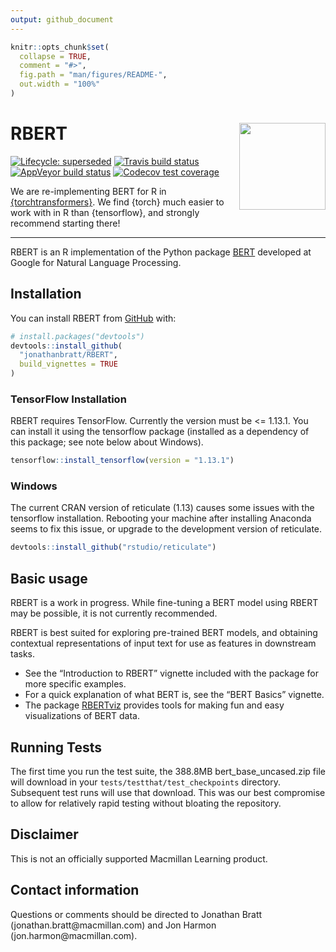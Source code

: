 ```yaml
---
output: github_document
---
```


<!-- README.md is generated from README.Rmd. Please edit that file -->

```r
knitr::opts_chunk$set(
  collapse = TRUE,
  comment = "#>",
  fig.path = "man/figures/README-",
  out.width = "100%"
)
```
# RBERT <img src='man/figures/rbert_hex.png' align="right" height="138.5" />

<!-- badges: start -->
[![Lifecycle: superseded](https://img.shields.io/badge/lifecycle-superseded-blue.svg)](https://lifecycle.r-lib.org/articles/stages.html#superseded)
[![Travis build status](https://travis-ci.org/jonathanbratt/RBERT.svg?branch=master)](https://travis-ci.org/jonathanbratt/RBERT)
[![AppVeyor build status](https://ci.appveyor.com/api/projects/status/github/jonathanbratt/RBERT?branch=master&svg=true)](https://ci.appveyor.com/project/jonathanbratt/RBERT)
[![Codecov test coverage](https://codecov.io/gh/jonathanbratt/RBERT/branch/master/graph/badge.svg)](https://codecov.io/gh/jonathanbratt/RBERT?branch=master)
<!-- badges: end -->

We are re-implementing BERT for R in [{torchtransformers}](https://github.com/macmillancontentscience/torchtransformers). We find {torch} much easier to work with in R than {tensorflow}, and strongly recommend starting there!

---

RBERT is an R implementation of the Python package [BERT](https://github.com/google-research/bert) developed at Google for Natural Language Processing.

## Installation

You can install RBERT from [GitHub](https://github.com/) with:

```r
# install.packages("devtools")
devtools::install_github(
  "jonathanbratt/RBERT", 
  build_vignettes = TRUE
)
```

### TensorFlow Installation

RBERT requires TensorFlow. Currently the version must be <= 1.13.1. You can install it using the tensorflow package (installed as a dependency of this package; see note below about Windows).

```r
tensorflow::install_tensorflow(version = "1.13.1")
```

### Windows

The current CRAN version of reticulate (1.13) causes some issues with the tensorflow installation. Rebooting your machine after installing Anaconda seems to fix this issue, or upgrade to the development version of reticulate.

```r
devtools::install_github("rstudio/reticulate")
```

## Basic usage

RBERT is a work in progress. While fine-tuning a BERT model using RBERT may be possible, it is not currently recommended.

RBERT is best suited for exploring pre-trained BERT models, and obtaining contextual representations of input text for use as features in downstream tasks.

* See the "Introduction to RBERT" vignette included with the package for more specific examples.
* For a quick explanation of what BERT is, see the "BERT Basics" vignette.
* The package [RBERTviz](https://github.com/jonathanbratt/RBERTviz) provides tools for making fun and easy visualizations of BERT data.

## Running Tests

The first time you run the test suite, the 388.8MB bert_base_uncased.zip file will download in your `tests/testthat/test_checkpoints` directory. Subsequent test runs will use that download. This was our best compromise to allow for relatively rapid testing without bloating the repository.

## Disclaimer

This is not an officially supported Macmillan Learning product.

## Contact information

Questions or comments should be directed to Jonathan Bratt (jonathan.bratt@macmillan.com) and Jon Harmon (jon.harmon@macmillan.com).
